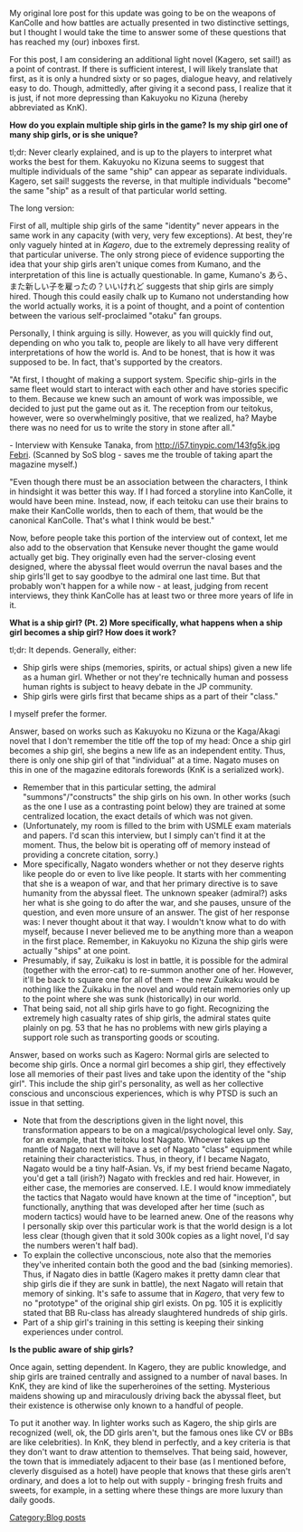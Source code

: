 My original lore post for this update was going to be on the weapons of KanColle and how battles are actually presented in two distinctive settings, but I thought I would take the time to answer some of these questions that has reached my (our) inboxes first.

For this post, I am considering an additional light novel (Kagero, set sail!) as a point of contrast. If there is sufficient interest, I will likely translate that first, as it is only a hundred sixty or so pages, dialogue heavy, and relatively easy to do. Though, admittedly, after giving it a second pass, I realize that it is just, if not more depressing than Kakuyoku no Kizuna (hereby abbreviated as KnK).

'''How do you explain multiple ship girls in the game? Is my ship girl one of many ship girls, or is she unique?'''

tl;dr: Never clearly explained, and is up to the players to interpret what works the best for them. Kakuyoku no Kizuna seems to suggest that multiple individuals of the same "ship" can appear as separate individuals. Kagero, set sail! suggests the reverse, in that multiple individuals "become" the same "ship" as a result of that particular world setting.

The long version:

First of all, multiple ship girls of the same "identity" never appears in the same work in any capacity (with very, very few exceptions). At best, they're only vaguely hinted at in ''Kagero'', due to the extremely depressing reality of that particular universe. The only strong piece of evidence supporting the idea that your ship girls aren't unique comes from Kumano, and the interpretation of this line is actually questionable. In game, Kumano's あら、また新しい子を雇ったの？いいけれど suggests that ship girls are simply hired. Though this could easily chalk up to Kumano not understanding how the world actually works, it is a point of thought, and a point of contention between the various self-proclaimed "otaku" fan groups.

Personally, I think arguing is silly. However, as you will quickly find out, depending on who you talk to, people are likely to all have very different interpretations of how the world is. And to be honest, that is how it was supposed to be. In fact, that's supported by the creators.

"At first, I thought of making a support system. Specific ship-girls in the same fleet would start to interact with each other and have stories specific to them. Because we knew such an amount of work was impossible, we decided to just put the game out as it. The reception from our teitokus, however, were so overwhelmingly positive, that we realized, ha? Maybe there was no need for us to write the story in stone after all."

- Interview with Kensuke Tanaka, from [[http://i57.tinypic.com/143fg5k.jpg Febri]]. (Scanned by SoS blog - saves me the trouble of taking apart the magazine myself.)

"Even though there must be an association between the characters, I think in hindsight it was better this way. If I had forced a storyline into KanColle, it would have been mine. Instead, now, if each teitoku can use their brains to make their KanColle worlds, then to each of them, that would be the canonical KanColle. That's what I think would be best."

Now, before people take this portion of the interview out of context, let me also add to the observation that Kensuke never thought the game would actually get big. They originally even had the server-closing event designed, where the abyssal fleet would overrun the naval bases and the ship girls'll get to say goodbye to the admiral one last time. But that probably won't happen for a while now - at least, judging from recent interviews, they think KanColle has at least two or three more years of life in it.

'''What is a ship girl? (Pt. 2) More specifically, what happens when a ship girl becomes a ship girl? How does it work?'''

tl;dr: It depends. Generally, either:
*Ship girls were ships (memories, spirits, or actual ships) given a new life as a human girl. Whether or not they're technically human and possess human rights is subject to heavy debate in the JP community.
*Ship girls were girls first that became ships as a part of their "class."

I myself prefer the former.

Answer, based on works such as Kakuyoku no Kizuna or the Kaga/Akagi novel that I don't remember the title off the top of my head: Once a ship girl becomes a ship girl, she begins a new life as an independent entity. Thus, there is only one ship girl of that "individual" at a time. Nagato muses on this in one of the magazine editorals forewords (KnK is a serialized work).
* Remember that in this particular setting, the admiral "summons"/"constructs" the ship girls on his own. In other works (such as the one I use as a contrasting point below) they are trained at some centralized location, the exact details of which was not given.
* (Unfortunately, my room is filled to the brim with USMLE exam materials and papers. I'd scan this interview, but I simply can't find it at the moment. Thus, the below bit is operating off of memory instead of providing a concrete citation, sorry.)
*More specifically, Nagato wonders whether or not they deserve rights like people do or even to live like people. It starts with her commenting that she is a weapon of war, and that her primary directive is to save humanity from the abyssal fleet. The unknown speaker (admiral?) asks her what is she going to do after the war, and she pauses, unsure of the question, and even more unsure of an answer. The gist of her response was: I never thought about it that way. I wouldn't know what to do with myself, because I never believed me to be anything more than a weapon in the first place. Remember, in Kakuyoku no Kizuna the ship girls were actually "ships" at one point.
*Presumably, if say, Zuikaku is lost in battle, it is possible for the admiral (together with the error-cat) to re-summon another one of her. However, it'll be back to square one for all of them - the new Zuikaku would be nothing like the Zuikaku in the novel and would retain memories only up to the point where she was sunk (historically) in our world.
*That being said, not all ship girls have to go fight. Recognizing the extremely high casualty rates of ship girls, the admiral states quite plainly on pg. 53 that he has no problems with new girls playing a support role such as transporting goods or scouting. 

Answer, based on works such as Kagero: Normal girls are selected to become ship girls. Once a normal girl becomes a ship girl, they effectively lose all memories of their past lives and take upon the identity of the "ship girl". This include the ship girl's personality, as well as her collective conscious and unconscious experiences, which is why PTSD is such an issue in that setting.
* Note that from the descriptions given in the light novel, this transformation appears to be on a magical/psychological level only. Say, for an example, that the teitoku lost Nagato. Whoever takes up the mantle of Nagato next will have a set of Nagato "class" equipment while retaining their characteristics. Thus, in theory, if I became Nagato, Nagato would be a tiny half-Asian. Vs, if my best friend became Nagato, you'd get a tall (irish?) Nagato with freckles and red hair. However, in either case, the memories are conserved. I.E. I would know immediately the tactics that Nagato would have known at the time of "inception", but functionally, anything that was developed after her time (such as modern tactics) would have to be learned anew. One of the reasons why I personally skip over this particular work is that the world design is a lot less clear (though given that it sold 300k copies as a light novel, I'd say the numbers weren't half bad).
* To explain the collective unconscious, note also that the memories they've inherited contain both the good and the bad (sinking memories). Thus, if Nagato dies in battle (Kagero makes it pretty damn clear that ship girls die if they are sunk in battle), the next Nagato will retain that memory of sinking. It's safe to assume that in ''Kagero'', that very few to no "prototype" of the original ship girl exists. On pg. 105 it is explicitly stated that BB Ru-class has already slaughtered hundreds of ship girls.
* Part of a ship girl's training in this setting is keeping their sinking experiences under control.

'''Is the public aware of ship girls?'''

Once again, setting dependent. In Kagero, they are public knowledge, and ship girls are trained centrally and assigned to a number of naval bases. In KnK, they are kind of like the superheroines of the setting. Mysterious maidens showing up and miraculously driving back the abyssal fleet, but their existence is otherwise only known to a handful of people.

To put it another way. In lighter works such as Kagero, the ship girls are recognized (well, ok, the DD girls aren't, but the famous ones like CV or BBs are like celebrities). In KnK, they blend in perfectly, and a key criteria is that they don't want to draw attention to themselves. That being said, however, the town that is immediately adjacent to their base (as I mentioned before, cleverly disguised as a hotel) have people that knows that these girls aren't ordinary, and does a lot to help out with supply - bringing fresh fruits and sweets, for example, in a setting where these things are more luxury than daily goods.
[[Category:Blog posts]]
